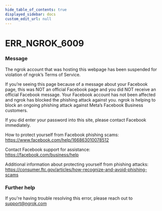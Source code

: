 ```yaml
---
hide_table_of_contents: true
displayed_sidebar: docs
custom_edit_url: null
---
```



# ERR_NGROK_6009

### Message

The ngrok account that was hosting this webpage has been suspended for violation of ngrok’s Terms of Service.

If you’re seeing this page because of a message about your Facebook page, this was NOT an official Facebook page and you did NOT receive an official Facebook message. Your Facebook account has not been affected and ngrok has blocked the phishing attack against you. ngrok is helping to block an ongoing phishing attack against Meta’s Facebook Business customers.

If you did enter your password into this site, please contact Facebook immediately.

How to protect yourself from Facebook phishing scams:
https://www.facebook.com/help/166863010078512

Contact Facebook support for assistance:
https://facebook.com/business/help

Additional information about protecting yourself from phishing attacks:
https://consumer.ftc.gov/articles/how-recognize-and-avoid-phishing-scams

### Further help

If you're having trouble resolving this error, please reach out to [support@ngrok.com](mailto:support@ngrok.com?subject=Help%20with%20ERR_NGROK_6009)

<ErrorDetails error="err_ngrok_6009" />

